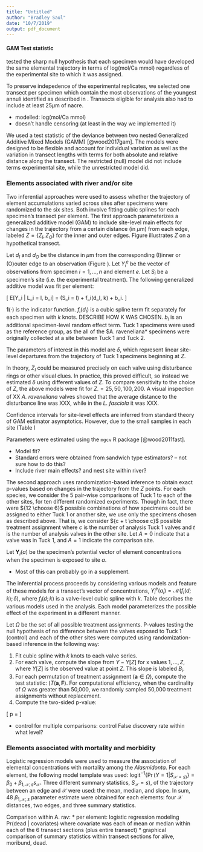 ```yaml
---
title: "Untitled"
author: "Bradley Saul"
date: "10/7/2019"
output: pdf_document
---
```



#### GAM Test statistic



tested the sharp null hypothesis that each specimen would have developed the same elemental trajectory in terms of $\text{log}(\text{mol/Ca mmol})$ regardless of the experimental site to which it was assigned. 

To preserve indepedence of the experimental replicates, we selected one transect per specimen which contain the most observations of the youngest annuli identified as described in \ref{anatomical-alignment}. Transects eligible for analysis also had to include at least 25$\mu$m of nacre. 


* modelled: $\text{log}(\text{mol/Ca mmol})$ 
* doesn't handle censoring (at least in the way we implemented it)

We used a test statistic of the deviance between two nested Generalized Additive Mixed Models (GAMM) [@wood2017gam]. The models were designed to be flexible and account for individual variation as well as the variation in transect lengths with terms for both absolute and relative distance along the transect. The restricted (null) model did not include terms experimental site, while the unrestricted model did.



### Elements associated with river and/or site


Two inferential approaches were used to assess whether the trajectory of element accumulations varied across sites after specimens were randomized to the six sites. Both involve fitting cubic splines for each specimen’s transect per element. The first approach parameterizes a generalized additive model (GAM) to include site-level main effects for changes in the trajectory from a certain distance (in $\mu$m) from each edge, labeled $Z = \{Z_I, Z_O\}$ for the inner and outer edges. Figure \ref{fig:zpoint} illustrates $Z$ on a hypothetical transect.

\begin{figure}
\label{fig:zpoint}
\caption{A hypothetical transect showing $Z$ and how the $\delta$ parameters may shift the trajectory from $\mathbb{X}_I$ and $\mathbb{X}_O$ to its respective edge.}
\includegraphics{holder.png}
\end{figure}

Let $d_{I}$ and $d_{O}$ be the distance in $\mu$m from the corresponding (I)inner or (O)outer edge to an observation (Figure \ref{xpoint}). Let $Y^e_i$ be the vector of observations from specimen $i = 1, \dots, n$ and element $e$. Let $S_i$ be a specimen’s site (i.e. the experimental treatment). The following generalized additive model was fit per element:

\[
E[Y_i | L_i = l, b_i] = \mathbf{1}(S_i = l) \left[ \delta_{ZI} ((d_I - Z_{I}) * (d_I - Z_{I} <= 0)) +  \delta_{ZO} ((d_O - Z_{O}) * (d_O - Z_{O} <= 0)) \right] + f_i(d_I, k) + b_i.
\]

$\mathbf{1}(\cdot)$ is the indicator function. $f_i(d_{I})$ is a cubic spline term fit separately for each specimen with $k$ knots. DESCRIBE HOW K WAS CHOSEN. $b_i$ is an additional specimen-level random effect term. Tuck 1 specimens were used as the reference group, as the all of the $A. raveneliana* specimens were originally collected at a site between Tuck 1 and Tuck 2. 

The parameters of interest in this model are $\delta$, which represent linear site-level departures from the trajectory of Tuck 1 specimens beginning at $Z$.

In theory, $Z_I$ could be measured precisely on each valve using disturbance rings or other visual clues. In practice, this proved difficult, so instead we estimated $\delta$ using different values of $Z$. To compare sensitivity to the choice of $Z$, the above models were fit for $Z_{\cdot} = 25, 50, 100, 200$. A visual inspection of XX *A. raveneliana* valves showed that the average distance to the disturbance line was XXX, while in the *L. fasciola* it was XXX.

Confidence intervals for site-level effects are inferred from standard theory of GAM estimator asymptotics. However, due to the small samples in each site (Table \ref{table1})

Parameters were estimated using the `mgcv` R package [@wood2011fast].

* Model fit?
* Standard errors were obtained from sandwich type estimators? -- not sure how to do this?
* Include river main effects? and nest site within river?


The second approach uses randomization-based inference to obtain exact p-values based on changes in the trajectory from the $Z$ points. For each species, we consider the 5 pair-wise comparisons of Tuck 1 to each of the other sites, for ten different randomized experiments. Though in fact, there were ${12 \choose 6}$ possible combinations of how specimens could be assigned to either Tuck 1 or another site, we use only the specimens chosen as described above. That is, we consider ${c + t \choose c}$ possible treatment assignment where $c$ is the number of analysis Tuck 1 valves and $t$ is the number of analysis valves in the other site. Let $A = 0$ indicate that a valve was in Tuck 1, and $A = 1$ indicate the comparison site. 

\begin{table}[ht]
\label{tab:comparisons}
\caption{Tests of a hypothesis of no difference were made for each combination of the following comparisons.}
\begin{tabular}{lclc}
Type   & Comparison & Levels & Number \\
Between      & Experimental units & Tuck to LiTN; Baseline to Tuck; Baseline to LiTN; Baseline to each of 6 sites; Tuck1 to each of other 5 sites & 11 \\
Within       & Species & A. rav; L. fas & 2 \\
Within       & Elements& As, Hg, etc & 23 \\
Within       & Splines & cross validated spline; no spline & 2 \\
Within       & Transformations & none; CA ratio; log10 & 3 \\
Within       & Valve summary & B - Slope from $Z$ to edge; B ratio - ratio of slope from $Z$ to edge and slope of previous valve section; M - mean of value from $Z$ to edge; S - concentration per $\mu$m across entire transect & 4 \\
Within       & Edge & Inner; Outer & 2 \\
Within       & $Z$ & 25, 50, 100, 200 & 4 \\
Total comparisons & & = 11 * 2 * 23 * 2 * 3 * ((3 * 2 * 4) + 1) = 75900 &
\end{tabular}
\end{table}

Let $\mathbf{Y}_i(a)$ be the specimen’s potential vector of element concentrations when the specimen is exposed to site $a$. 

* Most of this can probably go in a supplement.

The inferential process proceeds by considering various models and feature of these models for a transect’s vector of concentrations, $Y^e_i(a_i) = \mathcal{M}(f_i(d; k); \delta)$, where $f_i(d; k)$ is a valve-level cubic spline with $k$. Table \ref{tab:models} describes the various models used in the analysis. Each model parameterizes the possible effect of the experiment in a different manner.

\begin{table}
\centering
\label{tab:models}
\caption{Models considered}
\begin{tabular}{c|cc}
Label & Description & $\mathcal{M}$ \\
B & Shift in trajectory from point $Z$ to edge. $\delta$ represents a linear effect of the exposure between distances the edge and $Z$.  & $f_i(d; k) - \delta a (d - Z)[(d - Z) \leq 0]$ \\
BR & Shift in ratio of trajectory from after point $Z$ to edge relative to prior trajectory & TBD \\
M & Difference in average value from point $Z$ to edge & $f_i(d; k) - \delta a (d - Z)$ \\
S & Difference in total elemental accumulation across entire transect & $\frac{\sum_{id} f_i(d; k) - \delta a }{\sum d}$
\end{tabular}
\end{table}

Let $\Omega$ be the set of all possible treatment assignments. P-values testing the null hypothesis of no difference between the valves exposed to Tuck 1 (control) and each of the other sites were computed using randomization-based inference in the following way:

1. Fit cubic spline with $k$ knots to each valve series. 
2. For each valve, compute the slope from $Y - Y[Z]$ for x values $1, \dots, Z$, where $Y[Z]$ is the observed value at point $Z$. This slope is labeled $B_i$.
3. For each permutation of treatment assignment ($\mathbf{a} \in \Omega$), compute the test statistic: $(T(\mathbf{a}, \mathbf{F})$. For computational efficiency, when the cardinality of $\Omega$ was greater than 50,000, we randomly sampled 50,000 treatment assignments without replacement.
4. Compute the two-sided p-value:

\[
p = \frac{\sum_{\mathbf{a} \in \Omega} \ I(T(\mathbf{a}, \mathbf{F}) \geq T(\mathbf{A}, \mathbf{F}))}{|\Omega|}
\]


* control for multiple comparisons: control False discovery rate within what level?


### Elements associated with mortality and morbidity

Logistic regression models were used to measure the association of elemental concentrations with mortality among the *Alasmidonta*. For each element, the following model template was used: $\mbox{logit}^{-1}\{\Pr(Y = 1| S_{\mathcal{X} = s)} \} = \beta_0 + \beta_{1, \mathcal{X}, s} s_{\mathcal{X}}$. Three different summary statistics, $S_{\mathcal{X}} = s)$, of the trajectory between an edge and $\mathcal{X}$ were used: the mean, median, and slope. In sum, 48 $\beta_{1, \mathcal{X}, s}$ parameter estimate were obtained for each elements: four $\mathcal{X}$ distances, two edges, and three summary statistics. 

Comparison within A. rav:
* per element: logistic regression modeling Pr(dead | covariates) where covariate was each of mean or median within each of the 6 transect sections (plus entire transect)
* graphical comparison of summary statistics within transect sections for alive, moribund, dead.

